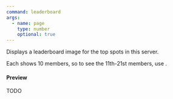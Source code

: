 ```yaml
---
command: leaderboard
args:
  - name: page
    type: number
    optional: true
---
```



Displays a leaderboard image for the top spots in this server.

<p>
  Each <Argument name="page" type="number" /> shows 10 members, so to see the
  11th-21st members, use
  <Argument name="page" type="number" value="2" />.
</p>

#### Preview

TODO
